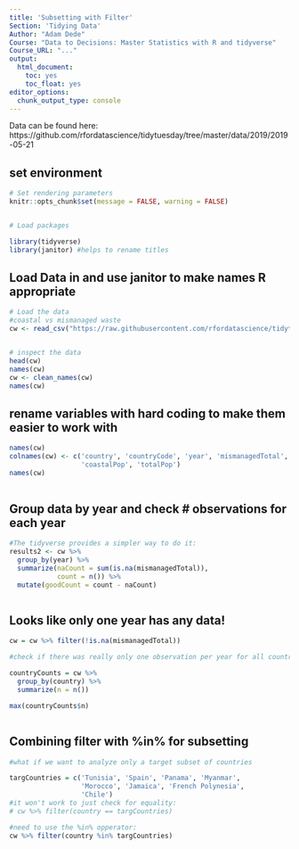 ```yaml
---
title: 'Subsetting with Filter'
Section: 'Tidying Data'
Author: "Adam Dede"
Course: "Data to Decisions: Master Statistics with R and tidyverse"
Course_URL: "..." 
output:
  html_document:
    toc: yes
    toc_float: yes
editor_options:
  chunk_output_type: console
---
```



Data can be found here: 
https://github.com/rfordatascience/tidytuesday/tree/master/data/2019/2019-05-21


## set environment

```r

# Set rendering parameters
knitr::opts_chunk$set(message = FALSE, warning = FALSE)


# Load packages

library(tidyverse) 
library(janitor) #helps to rename titles
```

## Load Data in and use janitor to make names R appropriate

```r

# Load the data 
#coastal vs mismanaged waste
cw <- read_csv("https://raw.githubusercontent.com/rfordatascience/tidytuesday/master/data/2019/2019-05-21/coastal-population-vs-mismanaged-plastic.csv")


# inspect the data 
head(cw)
names(cw)
cw <- clean_names(cw)
names(cw)


```

## rename variables with hard coding to make them easier to work with

```r

names(cw)
colnames(cw) <- c('country', 'countryCode', 'year', 'mismanagedTotal',
                  'coastalPop', 'totalPop')
names(cw)
  
```

## Group data by year and check # observations for each year

```r


#The tidyverse provides a simpler way to do it: 
results2 <- cw %>%
  group_by(year) %>%
  summarize(naCount = sum(is.na(mismanagedTotal)),
            count = n()) %>% 
  mutate(goodCount = count - naCount)



```

## Looks like only one year has any data! 

```r

cw = cw %>% filter(!is.na(mismanagedTotal))

#check if there was really only one observation per year for all countries

countryCounts = cw %>%
  group_by(country) %>%
  summarize(n = n())

max(countryCounts$n)



```

## Combining filter with %in% for subsetting

```r

#what if we want to analyze only a target subset of countries

targCountries = c('Tunisia', 'Spain', 'Panama', 'Myanmar',
                  'Morocco', 'Jamaica', 'French Polynesia',
                  'Chile')
#it won't work to just check for equality: 
# cw %>% filter(country == targCountries)

#need to use the %in% opperator: 
cw %>% filter(country %in% targCountries)



```
